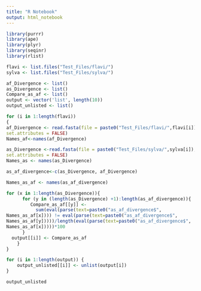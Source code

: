 ```yaml
---
title: "R Notebook"
output: html_notebook
---
```


```r

library(purrr)
library(ape)
library(plyr)
library(seqinr)
library(rlist)

flavi <- list.files("Test_Files/flavi/")
sylva <- list.files("Test_Files/sylva/")

af_Divergence <- list()
as_Divergence <- list()
Compare_as_af <- list()
output <- vector('list', length(10))
output_unlisted <- list()

for (i in 1:length(flavi)) 
{
af_Divergence <- read.fasta(file = paste0("Test_Files/flavi/",flavi[i]),
set.attributes = FALSE)
Names_af<-names(af_Divergence)

as_Divergence <-read.fasta(file = paste0("Test_Files/sylva/",sylva[i]),
set.attributes = FALSE)
Names_as <- names(as_Divergence)

as_af_divergence<-c(as_Divergence, af_Divergence)

Names_as_af <- names(as_af_divergence)

for (x in 1:length(as_Divergence)){
      for (y in (length(as_Divergence) +1):length(as_af_divergence)){
         Compare_as_af[[y]] <-
           sum(eval(parse(text=paste0("as_af_divergence$",
Names_as_af[x]))) != eval(parse(text=paste0("as_af_divergence$",
Names_as_af[y]))))/length(eval(parse(text=paste0("as_af_divergence$",
Names_as_af[x]))))*100
      }
  output[[i]] <- Compare_as_af
    }
}

for (i in 1:length(output)) {
    output_unlisted[[i]] <- unlist(output[i])
}

output_unlisted
```


